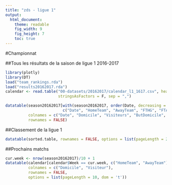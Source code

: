 ```yaml
---
title: "zds - ligue 1"
output: 
  html_document:
    theme: readable
    fig_width: 9
    fig_height: 7
    toc: true
---
```


#Championnat

##Tous les résultats de la saison de ligue 1 2016-2017
```r
library(plotly)
library(DT)
load("team_rankings.rda")
load("results20162017.rda")
calendar <- read.table("00-datasets/20162017/calendar_l1_1617.csv", header = T,  
                       stringsAsFactors = F, sep = ",")

datatable(season20162017[with(season20162017, order(Date, decreasing = TRUE)), 
                         c("Date", "HomeTeam", "AwayTeam", "FTHG", "FTAG", "FTRfrench")], 
          colnames = c("Date", "Domicile", "Visiteurs", "ButDomicile", "ButVisiteurs", "Resultat"), 
          rownames = FALSE)
```

##Classement de la ligue 1
```r
datatable(sorted.table, rownames = FALSE, options = list(pageLength = 20, dom = 't'))
```

##Prochains matchs
```r
cur.week <- nrow(season20162017)/10 + 1
datatable(calendar[calendar$Week == cur.week, c("HomeTeam", "AwayTeam")], 
          colnames = c("Domicile", "Visiteur"),
          rownames = FALSE, 
          options = list(pageLength = 10, dom = 't'))
```